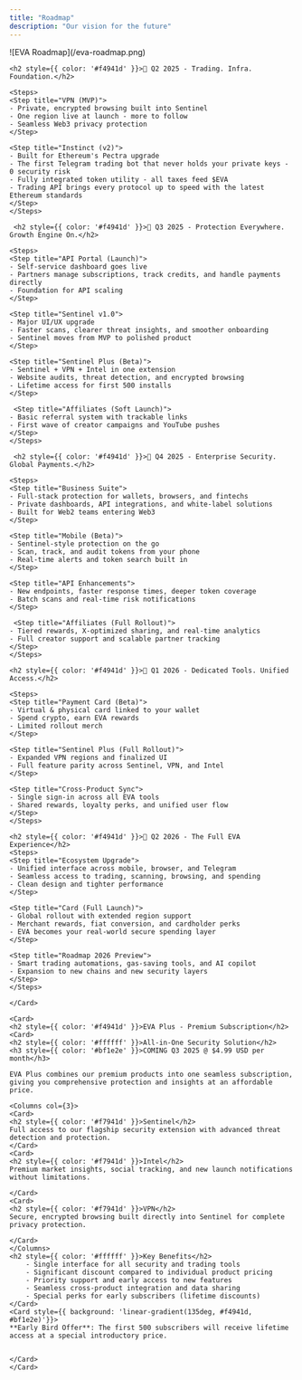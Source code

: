 ```yaml
---
title: "Roadmap"
description: "Our vision for the future"
---
```


<Card>
    ![EVA Roadmap](/eva-roadmap.png)

    <h2 style={{ color: '#f4941d' }}>🔶 Q2 2025 - Trading. Infra. Foundation.</h2>

    <Steps>
    <Step title="VPN (MVP)">
    - Private, encrypted browsing built into Sentinel
    - One region live at launch - more to follow
    - Seamless Web3 privacy protection
    </Step>

    <Step title="Instinct (v2)">
    - Built for Ethereum's Pectra upgrade
    - The first Telegram trading bot that never holds your private keys - 0 security risk
    - Fully integrated token utility - all taxes feed $EVA
    - Trading API brings every protocol up to speed with the latest Ethereum standards
    </Step>
    </Steps>

     <h2 style={{ color: '#f4941d' }}>🔶 Q3 2025 - Protection Everywhere. Growth Engine On.</h2>

    <Steps>
    <Step title="API Portal (Launch)">
    - Self-service dashboard goes live
    - Partners manage subscriptions, track credits, and handle payments directly
    - Foundation for API scaling
    </Step>

    <Step title="Sentinel v1.0">
    - Major UI/UX upgrade
    - Faster scans, clearer threat insights, and smoother onboarding
    - Sentinel moves from MVP to polished product
    </Step>

    <Step title="Sentinel Plus (Beta)">
    - Sentinel + VPN + Intel in one extension
    - Website audits, threat detection, and encrypted browsing
    - Lifetime access for first 500 installs
    </Step>

     <Step title="Affiliates (Soft Launch)">
    - Basic referral system with trackable links
    - First wave of creator campaigns and YouTube pushes
    </Step>
    </Steps>

     <h2 style={{ color: '#f4941d' }}>🔶 Q4 2025 - Enterprise Security. Global Payments.</h2>

    <Steps>
    <Step title="Business Suite">
    - Full-stack protection for wallets, browsers, and fintechs
    - Private dashboards, API integrations, and white-label solutions
    - Built for Web2 teams entering Web3
    </Step>

    <Step title="Mobile (Beta)">
    - Sentinel-style protection on the go
    - Scan, track, and audit tokens from your phone
    - Real-time alerts and token search built in
    </Step>

    <Step title="API Enhancements">
    - New endpoints, faster response times, deeper token coverage
    - Batch scans and real-time risk notifications
    </Step>

     <Step title="Affiliates (Full Rollout)">
    - Tiered rewards, X-optimized sharing, and real-time analytics
    - Full creator support and scalable partner tracking
    </Step>
    </Steps>

    <h2 style={{ color: '#f4941d' }}>🔶 Q1 2026 - Dedicated Tools. Unified Access.</h2>

    <Steps>
    <Step title="Payment Card (Beta)">
    - Virtual & physical card linked to your wallet
    - Spend crypto, earn EVA rewards
    - Limited rollout merch
    </Step>

    <Step title="Sentinel Plus (Full Rollout)">
    - Expanded VPN regions and finalized UI
    - Full feature parity across Sentinel, VPN, and Intel
    </Step>

    <Step title="Cross-Product Sync">
    - Single sign-in across all EVA tools
    - Shared rewards, loyalty perks, and unified user flow
    </Step>
    </Steps>

    <h2 style={{ color: '#f4941d' }}>🔶 Q2 2026 - The Full EVA Experience</h2>
    <Steps>
    <Step title="Ecosystem Upgrade">
    - Unified interface across mobile, browser, and Telegram
    - Seamless access to trading, scanning, browsing, and spending
    - Clean design and tighter performance
    </Step>

    <Step title="Card (Full Launch)">
    - Global rollout with extended region support
    - Merchant rewards, fiat conversion, and cardholder perks
    - EVA becomes your real-world secure spending layer
    </Step>

    <Step title="Roadmap 2026 Preview">
    - Smart trading automations, gas-saving tools, and AI copilot
    - Expansion to new chains and new security layers
    </Step>
    </Steps>

    </Card>

    <Card>
    <h2 style={{ color: '#f4941d' }}>EVA Plus - Premium Subscription</h2>
    <Card>
    <h2 style={{ color: '#ffffff' }}>All-in-One Security Solution</h2>
    <h3 style={{ color: '#bf1e2e' }}>COMING Q3 2025 @ $4.99 USD per month</h3>

    EVA Plus combines our premium products into one seamless subscription, giving you comprehensive protection and insights at an affordable price.

    <Columns col={3}>
    <Card>
    <h2 style={{ color: '#f7941d' }}>Sentinel</h2>
    Full access to our flagship security extension with advanced threat detection and protection.
    </Card>
    <Card>
    <h2 style={{ color: '#f7941d' }}>Intel</h2>
    Premium market insights, social tracking, and new launch notifications without limitations.

    </Card>
    <Card>
    <h2 style={{ color: '#f7941d' }}>VPN</h2>
    Secure, encrypted browsing built directly into Sentinel for complete privacy protection.

    </Card>
    </Columns>
    <h2 style={{ color: '#ffffff' }}>Key Benefits</h2>
        - Single interface for all security and trading tools
        - Significant discount compared to individual product pricing
        - Priority support and early access to new features
        - Seamless cross-product integration and data sharing
        - Special perks for early subscribers (lifetime discounts)
    </Card>
    <Card style={{ background: 'linear-gradient(135deg, #f4941d, #bf1e2e)'}}>
    **Early Bird Offer**: The first 500 subscribers will receive lifetime access at a special introductory price.


    </Card>
    </Card>

